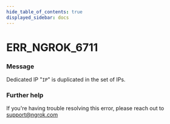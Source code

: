 ```yaml
---
hide_table_of_contents: true
displayed_sidebar: docs
---
```



# ERR_NGROK_6711

### Message

Dedicated IP "`IP`" is duplicated in the set of IPs.

### Further help

If you're having trouble resolving this error, please reach out to [support@ngrok.com](mailto:support@ngrok.com?subject=Help%20with%20ERR_NGROK_6711)

<ErrorDetails error="err_ngrok_6711" />
